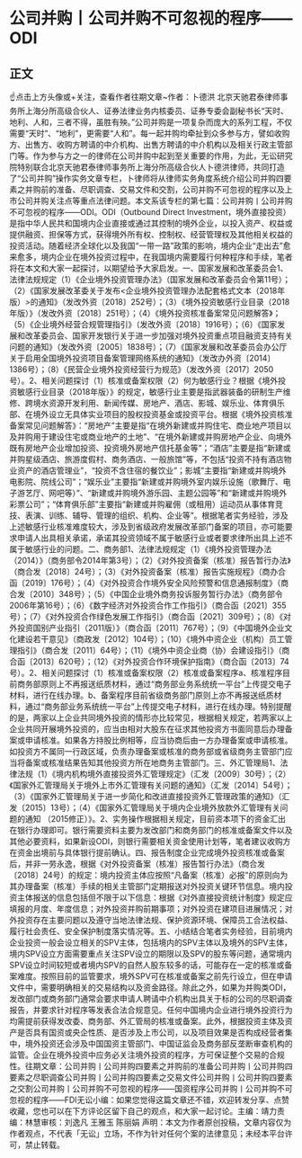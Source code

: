 # 公司并购丨公司并购不可忽视的程序——ODI
## 正文
☝点击上方头像或+关注，查看作者往期文章~作者：卜德洪 北京天驰君泰律师事务所上海分所高级合伙人、证券法律业务内核委员、证券专委会副秘书长“天时、地利、人和，三者不得，虽胜有殃。”公司并购是一项复杂而庞大的系列工程，不仅需要“天时”、“地利”，更需要“人和”。每一起并购均牵扯到众多参与方，譬如收购方、出售方、收购方聘请的中介机构、出售方聘请的中介机构以及相关行政主管部门等。作为参与方之一的律师在公司并购中起到至关重要的作用，为此，无讼研究院特别联合北京天驰君泰律师事务所上海分所高级合伙人卜德洪律师，共同打造了“公司并购”操作实务文章专栏，卜律师将从律师实务角度系统介绍公司并购四要素之并购前的准备、尽职调查、交易文件和交割，公司并购不可忽视的程序以及上市公司并购关注点等重点法律问题。本文系该专栏的第七篇：公司并购丨公司并购不可忽视的程序——ODI。ODI（Outbound Direct Investment，境外直接投资）是指中华人民共和国境内企业直接或通过其控制的境外企业，以投入资产、权益或提供融资、担保等方式，获得境外所有权、控制权、经营管理权及其他相关权益的投资活动。随着经济全球化以及我国“一带一路”政策的影响，境内企业“走出去”愈来愈多，境内企业在境外投资过程中，在我国境内需要履行何种程序和手续，笔者将在本文和大家一起探讨，以期望给予大家启发。一、国家发展和改革委员会1、法律法规规定（1）《企业境外投资管理办法》（国家发展和改革委员会令第11号）；（2）《国家发展改革委关于发布<企业境外投资管理办法配套格式文本（2018年版）>的通知》（发改外资〔2018〕252号）；（3）《境外投资敏感行业目录（2018年版）》（发改外资〔2018〕251号）；（4）《境外投资核准备案常见问题解答》；（5）《企业境外经营合规管理指引》（发改外资〔2018〕1916号）；（6）《国家发展和改革委员会、国家开发银行关于进一步加强对境外投资重点项目融资支持有关问题的通知》（发改外资〔2005〕1838号）；（7）《国家发展和改革委员会办公厅关于启用全国境外投资项目备案管理网络系统的通知》（发改办外资〔2014〕1386号）；（8）《民营企业境外投资经营行为规范》（发改外资〔2017〕2050号）。2、相关问题探讨（1）核准或备案权限（2）何为敏感行业？根据《境外投资敏感行业目录（2018年版）》的规定，敏感行业主要是指武器装备的研制生产维修、跨境水资源开发利用、新闻传媒、房地产、酒店、影城、娱乐业、体育俱乐部、在境外设立无具体实业项目的股权投资基金或投资平台。根据《境外投资核准备案常见问题解答》：“房地产”主要是指“在境外新建或并购住宅、商业地产项目以及并购用于建设住宅或商业地产的土地”、“在境外新建或并购房地产企业、向境外既有房地产企业增加投资、投资境外房地产信托基金等”；“酒店”主要是指“新建或并购星级酒店、旅游度假村、商务酒店、一般旅馆”等，不包括“投资不持有酒店物业资产的酒店管理业”，“投资不含住宿的餐饮业”；影城”主要指“新建或并购境外电影院、院线公司”；“娱乐业”主要指“新建或并购境外室内娱乐设施（歌舞厅、电子游艺厅、网吧等）”、“新建或并购境外游乐园、主题公园等”和“新建或并购境外彩票公司”；“体育俱乐部”主要指“新建或并购雇佣（或租用）运动员从事体育竞技、表演、训练、辅导、管理的组织、机构、企业等”。根据笔者实务经验，涉及上述敏感行业核准难度较大，涉及到省级政府发展改革部门备案的项目，亦可能要求申请人出具相关承诺，承诺其投资领域不属于敏感行业或者要求律所出具上述不属于敏感行业的问题。二、商务部1、法律法规规定（1）《境外投资管理办法（2014）》（商务部令2014年第3号）；（2）《对外投资备案（核准）报告暂行办法》（商合发〔2018〕24号）；（3）《对外投资备案（核准）报告实施规程》（商办合函〔2019〕176号）；（4）《对外投资合作境外安全风险预警和信息通报制度》（商合发〔2010〕348号）；（5）《中国企业境外商务投诉服务暂行办法》（商务部令2006年第16号）；（6）《数字经济对外投资合作工作指引》（商合函〔2021〕355号）；（7）《对外投资合作绿色发展工作指引》（商合函〔2021〕309号）；（8）《对外投资国别产业指引（2011版）》（商合函〔2011〕767号）；（9）《中国境外企业文化建设若干意见》（商政发〔2012〕104号）；（10）《境外中资企业（机构）员工管理指引》（商合发〔2011〕64号）；（11）《境外中资企业商（协）会建设指引》（商合函〔2013〕620号）；（12）《对外投资合作环境保护指南》（商合函〔2013〕74号）。2、相关问题探讨（1）核准或备案权限（2）核准或备案程序a、核准程序目前商务部原则上不再报送纸质材料，通过“商务部业务系统统一平台”上传提交电子材料，进行在线办理。b、备案程序目前省级商务部门原则上亦不再报送纸质材料，通过“商务部业务系统统一平台”上传提交电子材料，进行在线办理。特别提醒的是，两家以上企业共同境外投资的情形亦比较常见，根据相关规定，若两家以上企业共同开展境外投资的，应当由相对大股东在征求其他投资方书面同意后办理备案或申请核准。如果各方持股比例相等，应当协商后由一方办理备案或申请核准。如投资方不属同一行政区域，负责办理备案或核准的商务部或省级商务主管部门应当将备案或核准结果告知其他投资方所在地商务主管部门。三、外汇管理局1、法律法规（1）《境内机构境外直接投资外汇管理规定》（汇发〔2009〕30号）；（2）《国家外汇管理局关于境外上市外汇管理有关问题的通知》（汇发〔2014〕54号）；（3）《国家外汇管理局关于进一步简化和改进直接投资外汇管理政策的通知》（汇发〔2015〕13号）；（4）《国家外汇管理局关于境内企业境外放款外汇管理有关问题的通知 （2015修正）》。2、实务操作根据相关规定，目前资本项下的资金汇出在银行办理即可。银行需要资料主要为发改部门和商务部门的核准或备案文件以及其他必要资料，如果新设ODI，则银行需要相关资金使用计划等，笔者建议收购方在资金出境前与具体银行提前确认。四、报告制度企业完成境外投资核准或备案后，并非一劳永逸，根据《对外投资备案（核准）报告暂行办法》（商合发〔2018〕24号）的规定：境内投资主体应按照“凡备案（核准）必报”的原则向为其办理备案（核准）手续的相关主管部门定期报送对外投资关键环节信息。境内投资主体报送的信息包括但不限于以下信息：根据《对外直接投资统计制度》规定应填报的月度、年度信息；对外投资并购前期事项；对外投资在建项目进展情况；对外投资存在主要问题以及遵守当地法律法规、保护资源环境、保障员工合法权益、履行社会责任、安全保护制度落实情况等。五、小结结合笔者实务经验，目前境内企业投资一般会设立相关的SPV主体，包括境内的SPV主体以及境外的SPV主体，境内SPV设立方面需要重点关注SPV设立的期限以及SPV的股东等问题，通常境内SPV设立时间较短或者境内SPV的自然人股东较多的话，可能存在一定的核准或备案难度。按照目前的监管要求，境外SPV可在核准或备案之前先行设立，但在申请文件中，需要明确相关的交易结构以及资金路径。除此之外，如果为并购类ODI，发改部门或商务部门通常会要求申请人聘请中介机构出具关于标的公司的尽职调查报告，并要求针对程序等发表合法合规意见。任何中国境内企业进行境外投资行为均需提前获得发改委、商务部、外汇管局的核准或备案。此外，根据投资主体及资产是否具有国资或央企性质、是否涉及上市公司，以及项目效果是否构成经营者集中，境外投资还会涉及中国国资主管部门、中国证监会及商务部反垄断审查机构的监管。企业在境外投资中应务必关注境外投资的程序，方可保证整个交易的合规性。往期文章：公司并购丨公司并购四要素之并购前的准备公司并购丨公司并购四要素之尽职调查公司并购丨公司并购四要素之交易文件公司并购丨公司并购四要素之交割公司并购丨公司并购不可忽视的程序——国资程序公司并购丨公司并购不可忽视的程序——FDI无讼小编：如果您觉得这篇文章还不错，欢迎转发分享、点赞收藏，您也可以在下方评论区留下自己的观点，和大家一起讨论。主编：靖力责编：林慧审核：刘逸凡 王雅玉 陈丽娟 声明：本文为作者原创投稿，文章内容仅为作者观点，不代表「无讼」立场，不作为针对任何个案的法律意见；未经本平台许可，禁止转载。